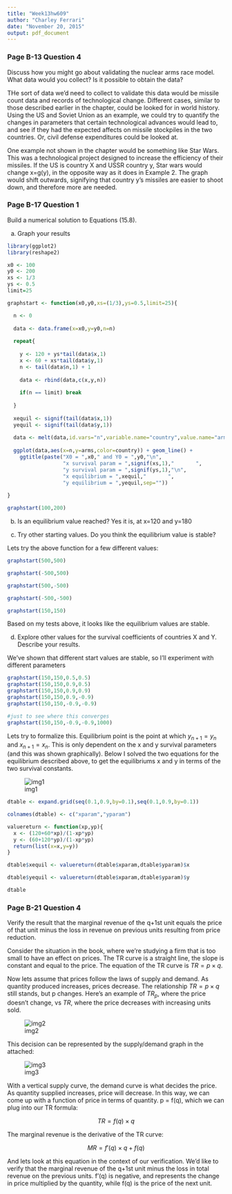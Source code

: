```yaml
---
title: "Week13hw609"
author: "Charley Ferrari"
date: "November 20, 2015"
output: pdf_document
---
```


### Page B-13 Question 4 ###

Discuss how you might go about validating the nuclear arms race model. What data would you collect? Is it possible to obtain the data?

THe sort of data we'd need to collect to validate this data would be missile count data and records of technological change. Different cases, similar to those described earlier in the chapter, could be looked for in world history. Using the US and Soviet Union as an example, we could try to quantify the changes in parameters that certain technological advances would lead to, and see if they had the expected affects on missile stockpiles in the two countries. Or, civil defense expenditures could be looked at.

One example not shown in the chapter would be something like Star Wars. This was a technological project designed to increase the efficiency of their missiles. If the US is country X and USSR country y, Star wars would change x=g(y), in the opposite way as it does in Example 2. The graph would shift outwards, signifying that country y's missiles are easier to shoot down, and therefore more are needed.

### Page B-17 Question 1 ###

Build a numerical solution to Equations (15.8).

a. Graph your results

```r

library(ggplot2)
library(reshape2)

x0 <- 100
y0 <- 200
xs <- 1/3
ys <- 0.5
limit=25

graphstart <- function(x0,y0,xs=(1/3),ys=0.5,limit=25){

  n <- 0
  
  data <- data.frame(x=x0,y=y0,n=n)
  
  repeat{
    
    y <- 120 + ys*tail(data$x,1)
    x <- 60 + xs*tail(data$y,1)
    n <- tail(data$n,1) + 1
    
    data <- rbind(data,c(x,y,n))
    
    if(n == limit) break
    
  }
  
  xequil <- signif(tail(data$x,1))
  yequil <- signif(tail(data$y,1))
  
  data <- melt(data,id.vars="n",variable.name="country",value.name="arms")
  
  ggplot(data,aes(x=n,y=arms,color=country)) + geom_line() +
    ggtitle(paste("X0 = ",x0," and Y0 = ",y0,"\n",
                  "x survival param = ",signif(xs,1),"       ",
                  "y survival param = ",signif(ys,1),"\n",
                  "x equilibrium = ",xequil,"       ",
                  "y equilibrium = ",yequil,sep=""))
  
}

graphstart(100,200)


```

b. Is an equilibrium value reached? Yes it is, at x=120 and y=180

c. Try other starting values. Do you think the equilibrium value is stable?

Lets try the above function for a few different values:

```r
graphstart(500,500)

graphstart(-500,500)

graphstart(500,-500)

graphstart(-500,-500)

graphstart(150,150)

```

Based on my tests above, it looks like the equilibrium values are stable.

d. Explore other values for the survival coefficients of countries X and Y. Describe your results.

We've shown that different start values are stable, so I'll experiment with different parameters

```r

graphstart(150,150,0.5,0.5)
graphstart(150,150,0.9,0.5)
graphstart(150,150,0.9,0.9)
graphstart(150,150,0.9,-0.9)
graphstart(150,150,-0.9,-0.9)

#just to see where this converges
graphstart(150,150,-0.9,-0.9,1000)

```

Lets try to formalize this. Equilibrium point is the point at which $y_{n+1} = y_n$ and $x_{n+1} = x_n$. This is only dependent on the x and y survival parameters (and this was shown graphically). Below I solved the two equations for the equilibrium described above, to get the equilibriums x and y in terms of the two survival constants.

![img1](1.jpg)

```r

dtable <- expand.grid(seq(0.1,0.9,by=0.1),seq(0.1,0.9,by=0.1))

colnames(dtable) <- c("xparam","yparam")

valuereturn <- function(xp,yp){
  x <- (120+60*xp)/(1-xp*yp)
  y <- (60+120*yp)/(1-xp*yp)
  return(list(x=x,y=y))
}

dtable$xequil <- valuereturn(dtable$xparam,dtable$yparam)$x

dtable$yequil <- valuereturn(dtable$xparam,dtable$yparam)$y

dtable
```


### Page B-21 Question 4 ###

Verify the result that the marginal revenue of the q+1st unit equals the price of that unit minus the loss in revenue on previous units resulting from price reduction.

Consider the situation in the book, where we're studying a firm that is too small to have an effect on prices. The TR curve is a straight line, the slope is constant and equal to the price. The equation of the TR curve is $TR = p \times q$.

Now lets assume that prices follow the laws of supply and demand. As quantity produced increases, prices decrease. The relationship $TR = p \times q$ still stands, but p changes. Here's an example of $TR_p$, where the price doesn't change, vs $TR$, where the price decreases with increasing units sold.

![img2](2.jpg)

This decision can be represented by the supply/demand graph in the attached:

![img3](3.jpg)

With a vertical supply curve, the demand curve is what decides the price. As quantity supplied increases, price will decrease. In this way, we can come up with a function of price in terms of quantity. p = f(q), which we can plug into our TR formula:

$$ TR = f(q) \times q $$

The marginal revenue is the derivative of the TR curve:

$$ MR = f'(q) \times q + f(q) $$

And lets look at this equation in the context of our verification. We'd like to verify that the marginal revenue of the q+1st unit minus the loss in total revenue on the previous units. f'(q) is negative, and represents the change in price multiplied by the quantity, while f(q) is the price of the next unit.
